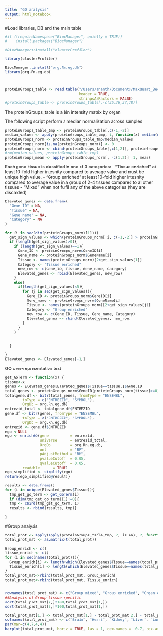 ```yaml
---
title: "GO analysis"
output: html_notebook
---
```



#Load libraries, DB and the main table

```r
#if (!requireNamespace("BiocManager", quietly = TRUE))
#    install.packages("BiocManager")

#BiocManager::install("clusterProfiler")

library(clusterProfiler)

BiocManager::install("org.Rn.eg.db")
library(org.Rn.eg.db)



proteinGroups_table <- read.table("/Users/ananth/Documents/MaxQuant_Bechmarking/Rat/Gene_distribution_in_organs-GeneNames-Median_bin_values-RAT.txt",
                                  header = TRUE,
                                  stringsAsFactors = FALSE)
#proteinGroups_table <- proteinGroups_table[,-c(35,36,37,38)]
```


The proteinGroups_table is a bin intensity matrix by organ

The following script  perform a median normalization across samples


```r
proteinGroups_table_tmp <- proteinGroups_table[,c(-1,-2)]
median_values <- apply(proteinGroups_table_tmp, 1, function(x) median(na.omit(x)))
proteinGroups_norm <- proteinGroups_table_tmp/median_values
proteinGroups_norm[is.na(proteinGroups_norm)] <- 0
proteinGroups_norm <- cbind(proteinGroups_table[,c(1,2)], proteinGroups_norm)
#rm(median_values, proteinGroups_table_tmp)
proteinGroups_mean <- apply(proteinGroups_norm[, -c(1,2)], 1, mean)

```

Each gene-tissue is classified in one of 3 categories: 
   - "Tissue enriched" at least 10-fold higher intesnity compared to average value and must be unique high value.
   - "Group enriched" at least 10-fold higher intesnity compared to average value in a group of 2-4 tissues compared to al other tissues
   - "Mixed" when not fulfil any of the above categories (they are discarded)

```r
Elevated_genes <- data.frame(
  "Gene ID" = NA,
  "Tissue" = NA,
  "Gene name" = NA,
  "Category" = NA
)

for (i in seq(dim(proteinGroups_norm)[1])){
  get_sign_values <- which(proteinGroups_norm[ i, c(-1,-2)] > proteinGroups_mean[i]*2)
  if (length(get_sign_values)>0){
    if (length(get_sign_values)==1){
      Gene_ID <- proteinGroups_norm$GeneID[i]
      Gene_name <- proteinGroups_norm$GeneName[i]
      Tissue <- names(proteinGroups_norm)[2+get_sign_values[1]]
      Category <- "Tissue enriched"
      new_row <- c(Gene_ID, Tissue, Gene_name, Category)
      Elevated_genes <- rbind(Elevated_genes, new_row)
    }
    else(
      if(length(get_sign_values)<5){
        for (j in seq(get_sign_values)){
          Gene_ID <- proteinGroups_norm$GeneID[i]
          Gene_name <- proteinGroups_norm$GeneName[i]
          Tissue <- names(proteinGroups_norm)[2+get_sign_values[j]]
          Category <- "Group enriched"
          new_row <- c(Gene_ID, Tissue, Gene_name, Category)
          Elevated_genes <- rbind(Elevated_genes, new_row)
        }
      }
    )
    
    
  }
  
}
Elevated_genes <- Elevated_genes[-1,]
```

GO over-representation test 
```r
get_GoTerm <- function(x) {
tissue<-x
genes <- Elevated_genes[Elevated_genes$Tissue==tissue,]$Gene.ID
total_genes <- proteinGroups_norm$GeneID[proteinGroups_norm[tissue]>=0]
totalgene.df <- bitr(total_genes, fromType = "ENSEMBL",
        toType = c("ENTREZID", "SYMBOL"),
        OrgDb = org.Rn.eg.db)
entrezid_total <- totalgene.df$ENTREZID
gene.df <- bitr(genes, fromType = "ENSEMBL",
        toType = c("ENTREZID", "SYMBOL"),
        OrgDb = org.Rn.eg.db)
entrezid <- gene.df$ENTREZID
ego <-NULL
ego <- enrichGO(gene          = entrezid,
                universe      = entrezid_total,
                OrgDb         = org.Rn.eg.db,
                ont           = "BP",
                pAdjustMethod = "BH",
                pvalueCutoff  = 0.05,
                qvalueCutoff  = 0.05,
        readable      = TRUE)
ego_simplified <- simplify(ego)
return(ego_simplified@result)}


```

```r
results <- data.frame()
for (i in unique(Elevated_genes$Tissue)){
  tmp_get_go_term <- get_GoTerm(i)
  if (dim(tmp_get_go_term)[1]!=0){
  tmp <- cbind(tmp_get_go_term, i)
  results <- rbind(results, tmp)}
  
}
```

#Group analysis
```r
total_prot <- apply(apply(proteinGroups_table_tmp, 2, is.na), 2, function(x) dim(proteinGroups_table)[1] - sum(x))
total_prot_mat <- as.matrix(t(total_prot))

Group_enrich <- c()
Tissue_enrich <- c()
for (i in seq(names(total_prot))){
  Group_enrich[i] <- length(which(Elevated_genes$Tissue==names(total_prot)[i] & Elevated_genes$Category=="Group enriched"))
  Tissue_enrich[i] <- length(which(Elevated_genes$Tissue==names(total_prot)[i] & Elevated_genes$Category=="Tissue enriched"))
}
total_prot_mat<-rbind(total_prot_mat, Group_enrich)
total_prot_mat<-rbind(total_prot_mat, Tissue_enrich)


rownames(total_prot_mat) <- c("Group mixed", "Group enriched", "Organ enriched")
##Analysis of Group tissue specific
sort(total_prot_mat[2,]*100/total_prot_mat[1,])
sort(total_prot_mat[3,]*100/total_prot_mat[1,])

total_prot_mat[1,] <- total_prot_mat[1,] - total_prot_mat[2,] - total_prot_mat[3,]
colnames(total_prot_mat) <- c("Brain", "Heart", "Kidney", "Liver", "Lung", "Spinal Cord", "Tendon", "Testis")
par(mar=c(4,7,4,4))
barplot(total_prot_mat, horiz = TRUE, las = 1, cex.names =  0.7, cex.axis = 0.8,col = c("darkblue", "darkred", "yellow"), legend = TRUE, args.legend = list(cex=.7, xjust=0.6), xlab = "Number of mapped genes")

```
